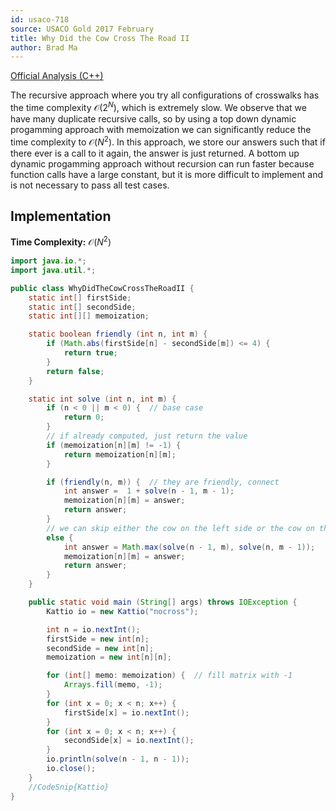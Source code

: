 ```yaml
---
id: usaco-718
source: USACO Gold 2017 February
title: Why Did the Cow Cross The Road II
author: Brad Ma
---
```

 
[Official Analysis (C++)](http://www.usaco.org/current/data/sol_nocross_gold_feb17.html)

The recursive approach where you try all configurations of crosswalks has the 
time complexity $\mathcal{O}(2 ^ N)$, which is extremely slow. We observe that we have 
many duplicate recursive calls, so by using a top down dynamic progamming approach with 
memoization we can significantly reduce the time complexity to $\mathcal{O}(N ^ 2)$.
In this approach, we store our answers such that if there ever is a call to it again, the
answer is just returned. A bottom up dynamic progamming approach without recursion can 
run faster because function calls have a large constant, but it is more difficult to 
implement and is not necessary to pass all test cases.

## Implementation

**Time Complexity:** $\mathcal{O}(N ^ 2)$

<LanguageSection>
  
<JavaSection>
  
```java
import java.io.*;
import java.util.*;

public class WhyDidTheCowCrossTheRoadII {
	static int[] firstSide;
	static int[] secondSide;
	static int[][] memoization;

	static boolean friendly (int n, int m) {
		if (Math.abs(firstSide[n] - secondSide[m]) <= 4) {
			return true;
		}
		return false;
	}

	static int solve (int n, int m) {
		if (n < 0 || m < 0) {  // base case
			return 0;
		}
		// if already computed, just return the value
		if (memoization[n][m] != -1) {  
			return memoization[n][m];
		}

		if (friendly(n, m)) {  // they are friendly, connect
			int answer =  1 + solve(n - 1, m - 1);
			memoization[n][m] = answer;
			return answer;
		}
		// we can skip either the cow on the left side or the cow on the right
		else {  
			int answer = Math.max(solve(n - 1, m), solve(n, m - 1));
			memoization[n][m] = answer;
			return answer;
		}
	}

	public static void main (String[] args) throws IOException {
		Kattio io = new Kattio("nocross");

		int n = io.nextInt();
		firstSide = new int[n];
		secondSide = new int[n];
		memoization = new int[n][n];

		for (int[] memo: memoization) {  // fill matrix with -1
			Arrays.fill(memo, -1);
		}
		for (int x = 0; x < n; x++) {
			firstSide[x] = io.nextInt();
		}
		for (int x = 0; x < n; x++) {
			secondSide[x] = io.nextInt();
		}
		io.println(solve(n - 1, n - 1));
		io.close();
	}
	//CodeSnip{Kattio}
}
```
                          
</JavaSection>
  
</LanguageSection>
